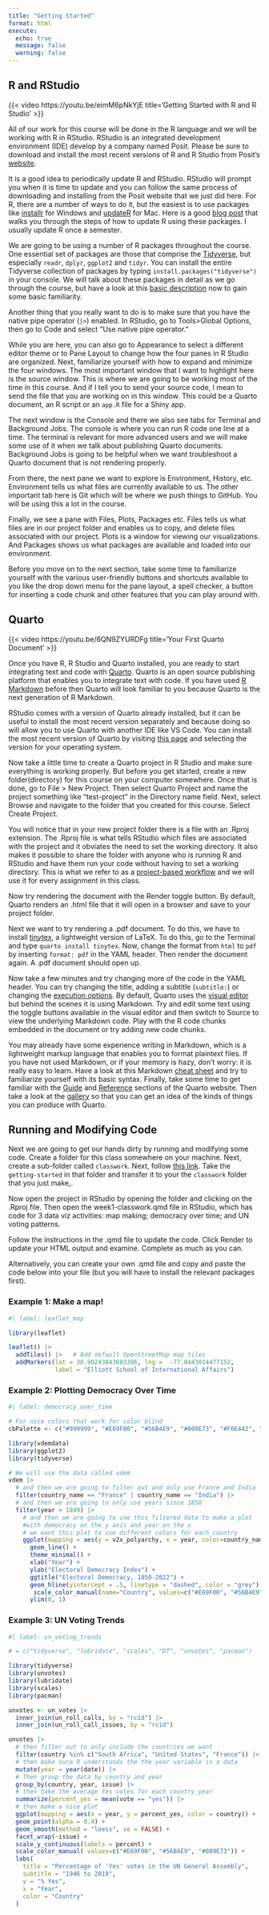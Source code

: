 ```yaml
---
title: "Getting Started"
format: html
execute: 
  echo: true
  message: false
  warning: false
---
```


## R and RStudio {#sec-rstudio-setup}

{{< video https://youtu.be/eimM6pNkYjE title='Getting Started with R and R Studio' >}}

All of our work for this course will be done in the R language and we will be working with R in RStudio. RStudio is an integrated development environment (IDE) develop by a company named Posit. Please be sure to download and install the most recent versions of R and R Studio from Posit's [website](https://posit.co/download/rstudio-desktop/).

It is a good idea to periodically update R and RStudio. RStudio will prompt you when it is time to update and you can follow the same process of downloading and installing from the Posit website that we just did here. For R, there are a number of ways to do it, but the easiest is to use packages like [installr](https://www.r-project.org/nosvn/pandoc/installr.html) for Windows and [updateR](https://github.com/AndreaCirilloAC/updateR) for Mac. Here is a good [blog post](https://www.linkedin.com/pulse/3-methods-update-r-rstudio-windows-mac-woratana-ngarmtrakulchol/) that walks you through the steps of how to update R using these packages. I usually update R once a semester.

We are going to be using a number of R packages throughout the course. One essential set of packages are those that comprise the [Tidyverse](https://www.tidyverse.org/), but especially `readr`, `dplyr`, `ggplot2` and `tidyr`. You can install the entire Tidyverse collection of packages by typing `install.packages("tidyverse")` in your console. We will talk about these packages in detail as we go through the course, but have a look at this [basic description](https://www.tidyverse.org/packages/#import) now to gain some basic familiarity. 

Another thing that you really want to do is to make sure that you have the native pipe operator (`|>`) enabled. In RStudio, go to Tools>Global Options, then go to Code and select "Use native pipe operator." 

While you are here, you can also go to Appearance to select a different editor theme or to Pane Layout to change how the four panes in R Studio are organized. Next, familiarize yourself with how to expand and minimize the four windows. The most important window that I want to highlight here is the source window. This is where we are going to be working most of the time in this course. And if I tell you to send your source code, I mean to send the file that you are working on in this window. This could be a Quarto document, an R script or an `app.R` file for a Shiny app. 

The next window is the Console and there we also see tabs for Terminal and Background Jobs. The console is where you can run R code one line at a time. The terminal is relevant for more advanced users and we will make some use of it when we talk about publishing Quarto documents. Background Jobs is going to be helpful when we want troubleshoot a Quarto document that is not rendering properly.  

From there, the next pane we want to explore is Environment, History, etc. Environment tells us what files are currently available to us. The other important tab here is Git which will be where we push things to GitHub. You will be using this a lot in the course. 

Finally, we see a pane with Files, Plots, Packages etc. Files tells us what files are in our project folder and enables us to copy, and delete files associated with our project. Plots is a window for viewing our visualizations. And Packages shows us what packages are available and loaded into our environment.  

Before you move on to the next section, take some time to familiarize yourself with the various user-friendly buttons and shortcuts available to you like the drop down menu for the pane layout, a spell checker, a button for inserting a code chunk and other features that you can play around with. 

## Quarto

{{< video https://youtu.be/6QN9ZYURDFg title='Your First Quarto Document' >}}

Once you have R, R Studio and Quarto installed, you are ready to start integrating text and code with [Quarto](https://quarto.org/). Quarto is an open source publishing platform that enables you to integrate text with code. If you have used [R Markdown](https://rmarkdown.rstudio.com/) before then Quarto will look familiar to you because Quarto is the next generation of R Markdown.

RStudio comes with a version of Quarto already installed, but it can be useful to install the most recent version separately and because doing so will allow you to use Quarto with another IDE like VS Code. You can install the most recent version of Quarto by visiting [this page](https://quarto.org/docs/get-started/) and selecting the version for your operating system.

Now take a little time to create a Quarto project in R Studio and make sure everything is working properly. But before you get started, create a new folder(directory) for this course on your computer somewhere. Once that is done, go to File > New Project. Then select Quarto Project and name the project something like "test-project" in the Directory name field. Next, select Browse and navigate to the folder that you created for this course. Select Create Project. 

You will notice that in your new project folder there is a file with an .Rproj extension. The .Rproj file is what tells RStudio which files are associated with the project and it obviates the need to set the working directory. It also makes it possible to share the folder with anyone who is running R and RStudio and have them run your code without having to set a working directory. This is what we refer to as a [project-based workflow](https://www.tidyverse.org/blog/2017/12/workflow-vs-script/) and we will use it for every assignment in this class.

Now try rendering the document with the Render toggle button. By default, Quarto renders an .html file that it will open in a browser and save to your project folder. 

Next we want to try rendering a .pdf document. To do this, we have to install [tinytex](https://yihui.org/tinytex/), a lightweight version of LaTeX.  To do this, go to the Terminal and type `quarto install tinytex`. Now, change the format from `html` to `pdf` by inserting `format: pdf` in the YAML header. Then render the document again. A .pdf document should open up. 

Now take a few minutes and try changing more of the code in the YAML header. You can try changing the title, adding a subtitle (`subtitle:`) or changing the [execution options](https://quarto.org/docs/computations/execution-options.html). By default, Quarto uses the [visual editor](https://quarto.org/docs/visual-editor/) but behind the scenes it is using Markdown. Try and edit some text using the toggle buttons available in the visual editor and then switch to Source to view the underlying Markdown code. Play with the R code chunks embedded in the document or try adding new code chunks.

You may already have some experience writing in Markdown, which is a lightweight markup language that enables you to format plaintext files. If you have not used Markdown, or if your memory is hazy, don't worry: it is really easy to learn. Have a look at this Markdown [cheat sheet](https://www.markdownguide.org/cheat-sheet/) and try to familiarize yourself with its basic syntax. 
Finally, take some time to get familiar with the [Guide](https://quarto.org/docs/guide/) and [Reference](https://quarto.org/docs/reference/) sections of the Quarto website. Then take a look at the [gallery](https://quarto.org/docs/gallery/) so that you can get an idea of the kinds of things you can produce with Quarto. 

## Running and Modifying Code

Next we are going to get our hands dirty by running and modifying some code. 
Create a folder for this class somewhere on your machine. Next, create a sub-folder called `classwork`. Next, follow [this link](https://www.dropbox.com/scl/fo/k6q8n5lbwbff6j0h5vvs1/AK9Ibhnd8t3rxV5FneYf8AU?rlkey=zo2rejko587tfvoq8tterd44r&dl=0). Take the `getting-started` in that folder and transfer it to your the `classwork` folder that you just make,.

Now open the project in RStudio by opening the folder and clicking on the .Rproj file. Then open the week1-classwork.qmd file in RStudio, which has code for 3 data viz activities: map making; democracy over time; and UN voting patterns. 

Follow the instructions in the .qmd file to update the code. Click Render to update your HTML output and examine. Complete as much as you can. 

Alternatively, you can create your own .qmd file and copy and paste the code below into your file (but you will have to install the relevant packages first).

### Example 1: Make a map!

```r
#| label: leaflet_map

library(leaflet)

leaflet() |> 
  addTiles() |>   # Add default OpenStreetMap map tiles
  addMarkers(lat = 38.90243843683386, lng =  -77.0443814477152, 
             label = "Elliott School of International Affairs")
```

### Example 2: Plotting Democracy Over Time

```r
#| label: democracy_over_time

# For nice colors that work for color blind
cbPalette <- c("#999999", "#E69F00", "#56B4E9", "#009E73", "#F0E442", "#0072B2", "#D55E00", "#CC79A7")

library(vdemdata)
library(ggplot2)
library(tidyverse)

# We will use the data called vdem
vdem |>
  # and then we are going to filter out and only use France and India
  filter(country_name == "France" | country_name == "India") |>
  # and then we are going to only use years since 1850
  filter(year > 1849) |> 
    # and then we are going to use this filtered data to make a plot
    #with democracy on the y axis and year on the x
    # we want this plot to use different colors for each country
    ggplot(mapping = aes(y = v2x_polyarchy, x = year, color=country_name)) +
      geom_line() +
      theme_minimal() +
      xlab("Year") +
      ylab("Electoral Democracy Index") +
      ggtitle("Electoral Democracy, 1850-2022") +
      geom_hline(yintercept = .5, linetype = "dashed", color = "grey") +
       scale_color_manual(name="Country", values=c("#E69F00", "#56B4E9")) +
      ylim(0, 1)
```

### Example 3: UN Voting Trends

```r
#| label: un_voting_trends

# = c("tidyverse", "lubridate", "scales", "DT", "unvotes", "pacman")

library(tidyverse)
library(unvotes)
library(lubridate)
library(scales)
library(pacman)

unvotes <- un_votes |>
  inner_join(un_roll_calls, by = "rcid") |>
  inner_join(un_roll_call_issues, by = "rcid")

unvotes |>
  # then filter out to only include the countries we want
  filter(country %in% c("South Africa", "United States", "France")) |>
  # then make sure R understands the the year variable is a data
  mutate(year = year(date)) |>
  # Then group the data by country and year
  group_by(country, year, issue) |>
  # then take the average Yes votes for each country_year
  summarize(percent_yes = mean(vote == "yes")) |>
  # then make a nice plot
  ggplot(mapping = aes(x = year, y = percent_yes, color = country)) +
  geom_point(alpha = 0.4) +
  geom_smooth(method = "loess", se = FALSE) +
  facet_wrap(~issue) +
  scale_y_continuous(labels = percent) +
  scale_color_manual( values=c("#E69F00", "#56B4E9", "#009E73")) +
  labs(
    title = "Percentage of 'Yes' votes in the UN General Assembly",
    subtitle = "1946 to 2019",
    y = "% Yes",
    x = "Year",
    color = "Country"
  )
```

